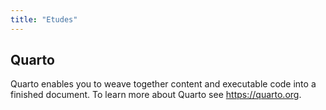 ```yaml
---
title: "Etudes"
---
```


## Quarto

Quarto enables you to weave together content and executable code into a finished document. To learn more about Quarto see <https://quarto.org>.
